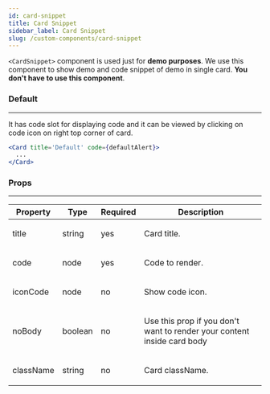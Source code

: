 ---
id: card-snippet
title: Card Snippet
sidebar_label: Card Snippet
slug: /custom-components/card-snippet
---


<p>
  <code>&lt;CardSnippet&gt;</code> component is used just for <strong>demo purposes</strong>. We use this component to
  show demo and code snippet of demo in single card. <strong>You don't have to use this component</strong>.
</p>

### Default

---

<p>It has code slot for displaying code and it can be viewed by clicking on code icon on right top corner of card.</p>

```jsx
<Card title='Default' code={defaultAlert}>
  ...
</Card>
```

### Props

---

<Table responsive>
  <thead>
    <tr>
      <th>Property</th>
      <th>Type</th>
      <th>Required</th>
      <th>Description</th>
    </tr>
  </thead>
  <tbody>
    <tr>
      <td>title</td>
      <td>string</td>
      <td>yes</td>
      <td>
        <p className='mb-0'>Card title.</p>
      </td>
    </tr>
    <tr>
      <td>code</td>
      <td>node</td>
      <td>yes</td>
      <td>
        <p className='mb-0'>Code to render.</p>
      </td>
    </tr>
    <tr>
      <td>iconCode</td>
      <td>node</td>
      <td>no</td>
      <td>
        <p className='mb-0'>Show code icon.</p>
      </td>
    </tr>
    <tr>
      <td>noBody</td>
      <td>boolean</td>
      <td>no</td>
      <td>
        <p className='mb-0'>Use this prop if you don't want to render your content inside card body</p>
      </td>
    </tr>
    <tr>
      <td>className</td>
      <td>string</td>
      <td>no</td>
      <td>
        <p className='mb-0'>Card className.</p>
      </td>
    </tr>
  </tbody>
</Table>

